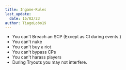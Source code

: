 ```yaml
---
title: Ingame-Rules
last_update:
  date: 15/02/23  
author: TiagoLobo19
---
```


- You can't Breach an SCP (Except as CI during events.)
- You can't nuke
- You can't buy a riot 
- You can't bypass CPs 
- You can't harass players
- During Tryouts you may not interfere.
